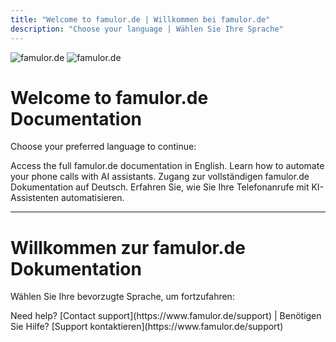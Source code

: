 ```yaml
---
title: "Welcome to famulor.de | Willkommen bei famulor.de"
description: "Choose your language | Wählen Sie Ihre Sprache"
---
```


<img
  className="block dark:hidden"
  src="/famulor-platform-voice-ai.webp"
  alt="famulor.de"
/>
<img
  className="hidden dark:block"
  src="/famulor-platform-voice-ai.webp"
  alt="famulor.de"
/>

# Welcome to famulor.de Documentation

Choose your preferred language to continue:

<CardGroup cols={2}>
  <Card
    title="English Documentation"
    icon="flag-usa"
    href="/en"
    color="#1FD5F9">
    Access the full famulor.de documentation in English. Learn how to automate your phone calls with AI assistants.
  </Card>
  <Card
    title="Deutsche Dokumentation"
    icon="flag"
    href="/de"
    color="#1FD5F9">
    Zugang zur vollständigen famulor.de Dokumentation auf Deutsch. Erfahren Sie, wie Sie Ihre Telefonanrufe mit KI-Assistenten automatisieren.
  </Card>
</CardGroup>

---

# Willkommen zur famulor.de Dokumentation

Wählen Sie Ihre bevorzugte Sprache, um fortzufahren:

<Note>
  Need help? [Contact support](https://www.famulor.de/support) | Benötigen Sie Hilfe? [Support kontaktieren](https://www.famulor.de/support)
</Note>
